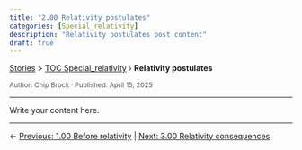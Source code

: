 ```yaml
---
title: "2.00 Relativity postulates"
categories: [Special_relativity]
description: "Relativity postulates post content"
draft: true
---
```


<div class="breadcrumb">
  <a href="../../stories.html">Stories</a> > <a href="../index.qmd">TOC Special_relativity</a> › <strong>Relativity postulates</strong>
</div>

<div style="font-size:0.85em; color:#555; margin-top:0.5em;">
Author: Chip Brock · Published: April 15, 2025
</div>

---

Write your content here.

---
::: {.post-nav}
← [Previous: 1.00 Before relativity](../20250415_0100-before_relativity/0100-before_relativity.html) | [Next: 3.00 Relativity consequences](../20250415_0300-relativity_consequences/0300-relativity_consequences.html)
:::
